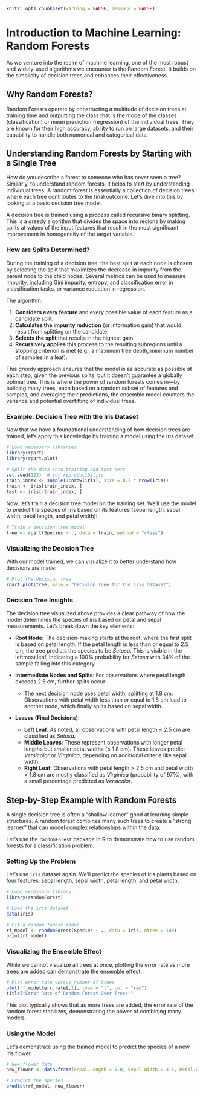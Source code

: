 ```r
knitr::opts_chunk$set(warning = FALSE, message = FALSE) 
```

# Introduction to Machine Learning: Random Forests

As we venture into the realm of machine learning, one of the most robust and widely-used algorithms we encounter is the Random Forest. It builds on the simplicity of decision trees and enhances their effectiveness.

## Why Random Forests?

Random Forests operate by constructing a multitude of decision trees at training time and outputting the class that is the mode of the classes (classification) or mean prediction (regression) of the individual trees. They are known for their high accuracy, ability to run on large datasets, and their capability to handle both numerical and categorical data.


## Understanding Random Forests by Starting with a Single Tree

How do you describe a forest to someone who has never seen a tree? Similarly, to understand random forests, it helps to start by understanding individual trees. A random forest is essentially a collection of decision trees where each tree contributes to the final outcome. Let's dive into this by looking at a basic decision tree model.

A decision tree is trained using a process called recursive binary splitting. This is a greedy algorithm that divides the space into regions by making splits at values of the input features that result in the most significant improvement in homogeneity of the target variable.

### How are Splits Determined?

During the training of a decision tree, the best split at each node is chosen by selecting the split that maximizes the decrease in impurity from the parent node to the child nodes. Several metrics can be used to measure impurity, including Gini impurity, entropy, and classification error in classification tasks, or variance reduction in regression.

The algorithm:

1. **Considers every feature** and every possible value of each feature as a candidate split.
2. **Calculates the impurity reduction** (or information gain) that would result from splitting on the candidate.
3. **Selects the split** that results in the highest gain.
4. **Recursively applies** this process to the resulting subregions until a stopping criterion is met (e.g., a maximum tree depth, minimum number of samples in a leaf).

This greedy approach ensures that the model is as accurate as possible at each step, given the previous splits, but it doesn't guarantee a globally optimal tree. This is where the power of random forests comes in—by building many trees, each based on a random subset of features and samples, and averaging their predictions, the ensemble model counters the variance and potential overfitting of individual trees.

### Example: Decision Tree with the Iris Dataset

Now that we have a foundational understanding of how decision trees are trained, let’s apply this knowledge by training a model using the Iris dataset.

```r
# Load necessary libraries
library(rpart)
library(rpart.plot)

# Split the data into training and test sets
set.seed(123)  # for reproducibility
train_index <- sample(1:nrow(iris), size = 0.7 * nrow(iris))
train <- iris[train_index, ]
test <- iris[-train_index, ]
```

Now, let's train a decision tree model on the training set. We'll use the model to predict the species of iris based on its features (sepal length, sepal width, petal length, and petal width):

```r
# Train a decision tree model
tree <- rpart(Species ~ ., data = train, method = "class")
```

### Visualizing the Decision Tree

With our model trained, we can visualize it to better understand how decisions are made:

```r
# Plot the decision tree
rpart.plot(tree, main = "Decision Tree for the Iris Dataset")
```

### Decision Tree Insights

The decision tree visualized above provides a clear pathway of how the model determines the species of iris based on petal and sepal measurements. Let’s break down the key elements:

- **Root Node**: The decision-making starts at the root, where the first split is based on petal length. If the petal length is less than or equal to 2.5 cm, the tree predicts the species to be *Setosa*. This is visible in the leftmost leaf, indicating a 100% probability for *Setosa* with 34% of the sample falling into this category.

- **Intermediate Nodes and Splits**: For observations where petal length exceeds 2.5 cm, further splits occur:
  - The next decision node uses petal width, splitting at 1.8 cm. Observations with petal width less than or equal to 1.8 cm lead to another node, which finally splits based on sepal width.

- **Leaves (Final Decisions)**:
  - **Left Leaf**: As noted, all observations with petal length ≤ 2.5 cm are classified as *Setosa*.
  - **Middle Leaves**: These represent observations with longer petal lengths but smaller petal widths (≤ 1.8 cm). These leaves predict *Versicolor* or *Virginica*, depending on additional criteria like sepal width.
  - **Right Leaf**: Observations with petal length > 2.5 cm and petal width > 1.8 cm are mostly classified as *Virginica* (probability of 97%), with a small percentage predicted as *Versicolor*.



## Step-by-Step Example with Random Forests

A single decision tree is often a "shallow learner" good at learning simple structures. A random forest combines many such trees to create a "strong learner" that can model complex relationships within the data.

Let's use the `randomForest` package in R to demonstrate how to use random forests for a classification problem.

### Setting Up the Problem

Let's use `iris` dataset again. We'll predict the species of iris plants based on four features: sepal length, sepal width, petal length, and petal width.

```r
# Load necessary library
library(randomForest)

# Load the iris dataset
data(iris)

# Fit a random forest model
rf_model <- randomForest(Species ~ ., data = iris, ntree = 100)
print(rf_model)
```



### Visualizing the Ensemble Effect

While we cannot visualize all trees at once, plotting the error rate as more trees are added can demonstrate the ensemble effect.

```r
# Plot error rate versus number of trees
plot(rf_model$err.rate[,1], type = "l", col = "red")
title("Error Rate of Random Forest Over Trees")
```

This plot typically shows that as more trees are added, the error rate of the random forest stabilizes, demonstrating the power of combining many models.

### Using the Model

Let's demonstrate using the trained model to predict the species of a new iris flower.

```r
# New flower data
new_flower <- data.frame(Sepal.Length = 5.0, Sepal.Width = 3.5, Petal.Length = 1.4, Petal.Width = 0.2)

# Predict the species
predict(rf_model, new_flower)
```

